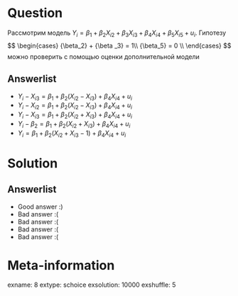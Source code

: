 Question
========
Рассмотрим модель $Y_i = {\beta_1} + {\beta_2}{X_{i2}} + {\beta_3}{X_{i3}} + {\beta_4}{X_{i4}} + {\beta_5}{X_{i5}} + u_i$.
Гипотезу
$$
\begin{cases}
{\beta_2} + {\beta _3} = 1\\
{\beta_5} = 0 \\
\end{cases}
$$
можно проверить с помощью оценки дополнительной модели




Answerlist
----------
*  $Y_i - X_{i3} = \beta_1 + \beta_2 (X_{i2} - X_{i3}) + \beta_4 X_{i4} + u_i$
*  $Y_i - X_{i2} = \beta_1 + \beta_2 (X_{i2} - X_{i3}) + \beta_4 X_{i4} + u_i$
*  $Y_i - X_{i3} = \beta_1 + \beta_2 (X_{i2} + X_{i3}) + \beta_4 X_{i4} + u_i$
*  $Y_i - \beta_2 = \beta_1 + \beta_2 (X_{i2} + X_{i3}) + \beta_4 X_{i4} + u_i$
*  $Y_i = \beta_1 + \beta_2 (X_{i2} + X_{i3} - 1) + \beta_4 X_{i4} + u_i$

Solution
========

Answerlist
----------
*  Good answer :)
*  Bad answer :(
*  Bad answer :(
*  Bad answer :(
*  Bad answer :(

Meta-information
================
exname: 8
extype: schoice
exsolution: 10000
exshuffle: 5
